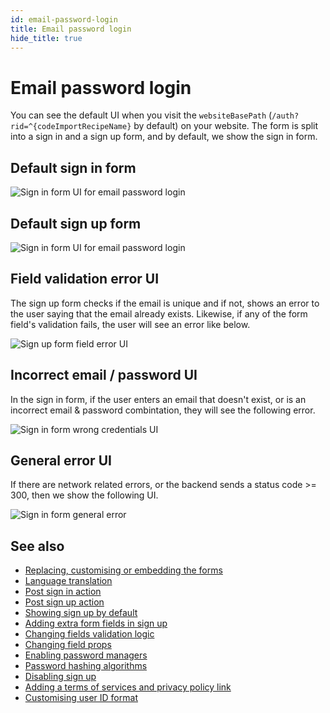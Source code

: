 ```yaml
---
id: email-password-login
title: Email password login
hide_title: true
---
```


<!-- COPY SECTION -->
<!-- ./thirdpartyemailpassword/pre-built-ui/further-reading/email-password-login.mdx -->
<!-- 1 -->

# Email password login

You can see the default UI when you visit the `websiteBasePath` (`/auth?rid=^{codeImportRecipeName}` by default) on your website. The form is split into a sign in and a sign up form, and by default, we show the sign in form.

## Default sign in form

<img src="/img/^{codeImportRecipeName}-sign-in.png" alt="Sign in form UI for email password login" />

## Default sign up form

<img src="/img/^{codeImportRecipeName}-sign-up.png" alt="Sign in form UI for email password login" />

## Field validation error UI

The sign up form checks if the email is unique and if not, shows an error to the user saying that the email already exists. Likewise, if any of the form field's validation fails, the user will see an error like below.

<img src="/img/^{codeImportRecipeName}-field-validation-error.png" alt="Sign up form field error UI" />


## Incorrect email / password UI
In the sign in form, if the user enters an email that doesn't exist, or is an incorrect email & password combintation, they will see the following error.

<img src="/img/^{codeImportRecipeName}-wrong-cred.png" alt="Sign in form wrong credentials UI" />

## General error UI
If there are network related errors, or the backend sends a status code >= 300, then we show the following UI.

<img src="/img/^{codeImportRecipeName}-general-error.png" alt="Sign in form general error" />

<!-- END COPY SECTION -->

## See also

- [Replacing, customising or embedding the forms](../../common-customizations/embed-sign-in-up-form)
- [Language translation](../../common-customizations/translations)
- [Post sign in action](../../common-customizations/handling-signin-success)
- [Post sign up action](../../common-customizations/handling-signup-success)
- [Showing sign up by default](../auth-redirection#showing-sign-up-by-default)
- [Adding extra form fields in sign up](../../common-customizations/signup-form/adding-fields)
- [Changing fields validation logic](../../common-customizations/signup-form/field-validators)
- [Changing field props](../../common-customizations/signup-form/changing-field-props) 
- [Enabling password managers](../../common-customizations/password-managers)
- [Password hashing algorithms](../../common-customizations/password-hashing/about)
- [Disabling sign up](../../advanced-customizations/apis-override/disabling)
- [Adding a terms of services and privacy policy link](../../common-customizations/signup-form/toc-privacypolicy)
- [Customising user ID format](../../common-customizations/userid-format)
